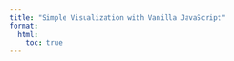 ```yaml
---
title: "Simple Visualization with Vanilla JavaScript"
format:
  html:
    toc: true
---
```


<div class="thingy"></div>

  <head>
    <meta charset="utf-8">
    <title>Scaling Plot</title>
    <script type="text/javascript" src="https://cdn.bokeh.org/bokeh/release/bokeh-2.4.3.min.js"></script>
    <script type="text/javascript">
        Bokeh.set_log_level("info");
    </script>
  </head>
  <body>
    <div class="bk-root" id="d10c8271-6fdf-4c9d-a055-ebf803fafb2b" data-root-id="259740"></div>
    <script type="application/json" id="260374">
    </script>
    <script type="text/javascript">
      (function() {
        const fn = function() {
          Bokeh.safely(function() {
            (function(root) {
              function embed_document(root) {
              const docs_json = document.getElementById('260374').textContent;
              const render_items = [{"docid":"44abc01a-8b56-40b5-9f06-228079440088","root_ids":["259740"],"roots":{"259740":"d10c8271-6fdf-4c9d-a055-ebf803fafb2b"}}];
              root.Bokeh.embed.embed_items(docs_json, render_items);
              }
              if (root.Bokeh !== undefined) {
                embed_document(root);
              } else {
                let attempts = 0;
                const timer = setInterval(function(root) {
                  if (root.Bokeh !== undefined) {
                    clearInterval(timer);
                    embed_document(root);
                  } else {
                    attempts++;
                    if (attempts > 100) {
                      clearInterval(timer);
                      console.log("Bokeh: ERROR: Unable to run BokehJS code because BokehJS library is missing");
                    }
                  }
                }, 10, root)
              }
            })(window);
          });
        };
        if (document.readyState != "loading") fn();
        else document.addEventListener("DOMContentLoaded", fn);
      })();
    </script>
  </body>